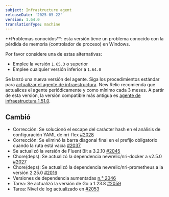 ```yaml
---
subject: Infrastructure agent
releaseDate: '2025-05-22'
version: 1.64.0
translationType: machine
---
```


<Callout variant="caution">
  **Problemas conocidos**: esta versión tiene un problema conocido con la pérdida de memoria (controlador de proceso) en Windows.
</Callout>

Por favor considere una de estas alternativas:

* Emplee la versión `1.65.3` o superior
* Emplee cualquier versión inferior a `1.64.0`

Se lanzó una nueva versión del agente. Siga los procedimientos estándar para [actualizar el agente de infraestructura](https://docs.newrelic.com/docs/infrastructure/install-configure-manage-infrastructure/update-or-uninstall/update-infrastructure-agent). New Relic recomienda que actualices el agente periódicamente y como mínimo cada 3 meses. A partir de esta versión, la versión compatible más antigua es [agente de infraestructura 1.51.0](https://docs.newrelic.com/docs/release-notes/infrastructure-release-notes/infrastructure-agent-release-notes/new-relic-infrastructure-agent-1510/).

## Cambió

* Corrección: Se solucionó el escape del carácter hash en el análisis de configuración YAML de nri-flex [#2028](https://github.com/newrelic/infrastructure-agent/pull/2028)
* Corrección: Se eliminó la barra diagonal final en el prefijo obligatorio cuando la ruta está vacía [#2037](https://github.com/newrelic/infrastructure-agent/pull/2037)
* Se actualizó la versión de Fluent Bit a 3.2.10 [#2045](https://github.com/newrelic/infrastructure-agent/pull/2045)
* Chore(deps): Se actualizó la dependencia newrelic/nri-docker a v2.5.0 [#2027](https://github.com/newrelic/infrastructure-agent/pull/2027)
* Chore(deps): Se actualizó la dependencia newrelic/nri-prometheus a la versión 2.25.0 [#2016](https://github.com/newrelic/infrastructure-agent/pull/2016)
* Versiones de dependencia aumentadas [n.° 2046](https://github.com/newrelic/infrastructure-agent/pull/2046)
* Tarea: Se actualizó la versión de Go a 1.23.8 [#2059](https://github.com/newrelic/infrastructure-agent/pull/2059)
* Tarea: Nivel de log actualizado en [#2053](https://github.com/newrelic/infrastructure-agent/pull/2053)
